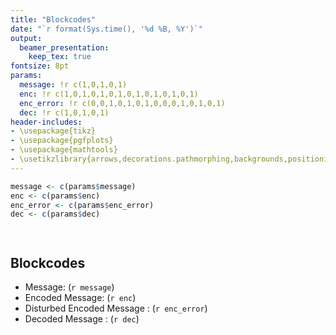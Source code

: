 ```yaml
---
title: "Blockcodes"
date: "`r format(Sys.time(), '%d %B, %Y')`"
output: 
  beamer_presentation:
    keep_tex: true
fontsize: 8pt
params:
  message: !r c(1,0,1,0,1)
  enc: !r c(1,0,1,0,1,0,1,0,1,0,1,0,1,0,1)
  enc_error: !r c(0,0,1,0,1,0,1,0,0,0,1,0,1,0,1)
  dec: !r c(1,0,1,0,1)
header-includes:
- \usepackage{tikz}
- \usepackage{pgfplots}
- \usepackage{mathtools}
- \usetikzlibrary{arrows,decorations.pathmorphing,backgrounds,positioning,fit,petri,calc}
---
```


```r

message <- c(params$message)
enc <- c(params$enc)
enc_error <- c(params$enc_error)
dec <- c(params$dec)




```


## Blockcodes

- Message: (`r message`)
- Encoded Message: (`r enc`)
- Disturbed Encoded Message : (`r enc_error`)
- Decoded Message : (`r dec`)
